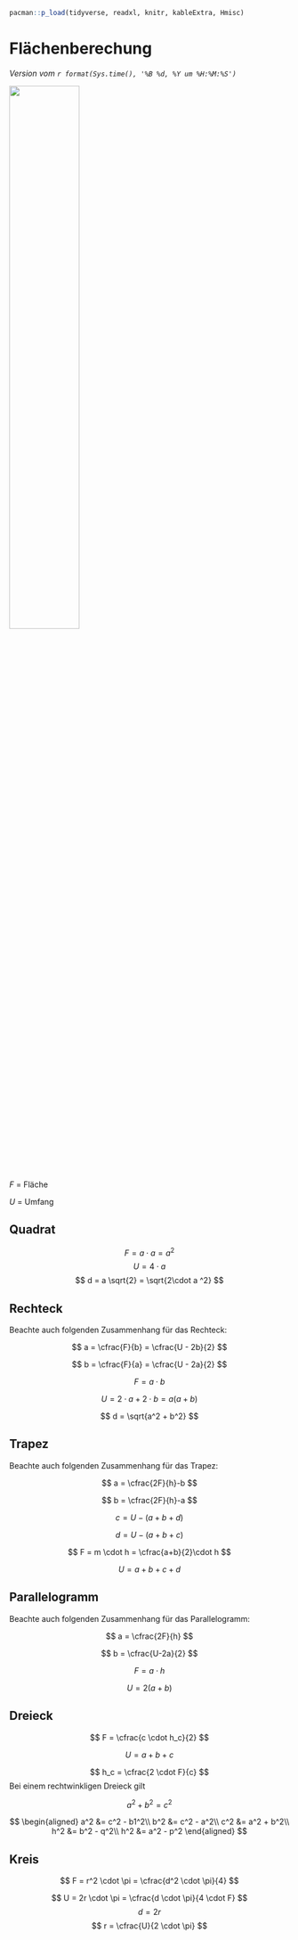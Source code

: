 ```r
pacman::p_load(tidyverse, readxl, knitr, kableExtra, Hmisc)
```

# Flächenberechung {#sec-area}

*Version vom `r format(Sys.time(), '%B %d, %Y um %H:%M:%S')`*

![](images/caution.png){fig-align="center" width="50%"}

$F$ = Fläche

$U$ = Umfang

## Quadrat




$$
F = a \cdot a = a^2
$$
$$
U = 4 \cdot a
$$
$$
d = a \sqrt{2} = \sqrt{2\cdot a ^2}
$$

## Rechteck

::: column-margin
Beachte auch folgenden Zusammenhang für das Rechteck:

$$
a = \cfrac{F}{b} = \cfrac{U - 2b}{2}
$$

$$
b = \cfrac{F}{a} = \cfrac{U - 2a}{2}
$$
:::

$$
F = a \cdot b 
$$

$$
U = 2 \cdot a + 2 \cdot b = a (a+b)
$$

$$
d = \sqrt{a^2 + b^2} 
$$


## Trapez

::: column-margin
Beachte auch folgenden Zusammenhang für das Trapez:

$$
a = \cfrac{2F}{h}-b 
$$

$$
b = \cfrac{2F}{h}-a 
$$

$$
c = U - (a+b+d)
$$

$$
d = U - (a+b+c)
$$
:::

$$
F = m \cdot h = \cfrac{a+b}{2}\cdot h 
$$

$$
U = a+b+c+d
$$

## Parallelogramm

::: column-margin
Beachte auch folgenden Zusammenhang für das Parallelogramm:

$$
a = \cfrac{2F}{h}
$$

$$
b = \cfrac{U-2a}{2} 
$$

:::

$$
F = a \cdot h 
$$

$$
U = 2(a+b)
$$

## Dreieck

$$
F = \cfrac{c \cdot h_c}{2}
$$

$$
U = a + b + c
$$

$$
h_c = \cfrac{2 \cdot F}{c}
$$
Bei einem rechtwinkligen Dreieck gilt

$$
a^2 + b^2 = c^2
$$

$$
\begin{aligned}
a^2 &= c^2 - b1^2\\
b^2 &= c^2 - a^2\\
c^2 &= a^2 + b^2\\
h^2 &= b^2 - q^2\\
h^2 &= a^2 - p^2
\end{aligned}
$$

## Kreis

$$
F = r^2 \cdot \pi = \cfrac{d^2 \cdot \pi}{4}
$$

$$
U = 2r \cdot \pi = \cfrac{d \cdot \pi}{4 \cdot F}
$$
$$
d = 2r
$$
$$
r = \cfrac{U}{2 \cdot \pi}
$$
